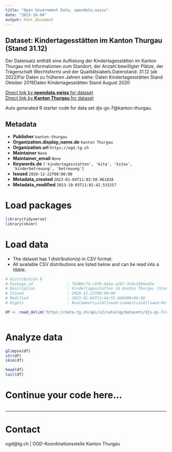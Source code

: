 ```yaml
---
title: "Open Government Data, opendata.swiss"
date: "2023-10-04"
output: html_document
---
```


## Dataset: Kindertagesstätten im Kanton Thurgau (Stand 31.12)

Der Datensatz enthält eine Auflistung der Kindertagesstätten im Kanton Thurgau mit Informationen zum Standort, der Anzahl bewilligter Plätze, der Trägerschaft (Rechtsform) und der Qualitätslabels.Datenstand: 31.12 (ab 2022)Für Daten zu früheren Jahren siehe: Daten Kindertagesstätten Stand Oktober 2019Daten Kindertagesstätten Stand August 2020

[Direct link by **opendata.swiss** for dataset](https://opendata.swiss/de/dataset/kindertagesstatten-im-kanton-thurgau-stand-31-12)<br>
[Direct link by **Kanton Thurgau** for dataset](https://data.tg.ch/explore/dataset/djs-gs-7/)

Auto generated R starter code for data set djs-gs-7@kanton-thurgau.

## Metadata

- **Publisher** `kanton-thurgau`
- **Organization.display_name.de** `Kanton Thurgau`
- **Organization.url** `https://ogd.tg.ch`
- **Maintainer** `None`
- **Maintainer_email** `None`
- **Keywords.de** `['kindertagesstatten', 'kita', 'kitas', 'kinderbetreuung', 'betreuung']`
- **Issued** `2020-12-22T00:00:00`
- **Metadata_created** `2023-01-04T11:02:50.061828`
- **Metadata_modified** `2023-10-03T11:02:42.533257`


# Load packages

```r

library(tidyverse)
library(skimr)

```

# Load data

-   The dataset has 1 distribution(s) in CSV format.
-   All available CSV distributions are listed below and can be read into a tibble.

```r

# Distribution 0
# Package_id               : 79d06cf4-c8f8-4aba-a267-3c9c39b9ed5e
# Description              : Kindertagesstätten im Kanton Thurgau (Stand 31.12) (csv)
# Issued                   : 2020-12-22T00:00:00
# Modified                 : 2023-01-04T13:44:55.866000+00:00
# Rights                   : NonCommercialAllowed-CommercialAllowed-ReferenceRequired

df <- read_delim('https://data.tg.ch/api/v2/catalog/datasets/djs-gs-7/exports/csv')



```

# Analyze data

```r

glimpse(df)
str(df)
skim(df)

head(df)
tail(df)

```

# Continue your code here...

```r

```

------------------------------------------------------------------------

# Contact

ogd@tg.ch | OGD-Koordinationsstelle Kanton Thurgau
